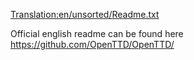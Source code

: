 [[Translation:en/unsorted/Readme.txt]]

Official english readme can be found here https://github.com/OpenTTD/OpenTTD/